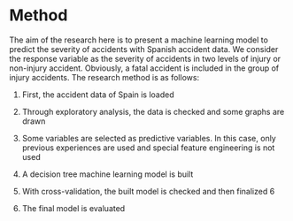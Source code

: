 # Method {#sec-Method}

The aim of the research here is to present a machine learning model to predict the severity of accidents with Spanish accident data. We consider the response variable as the severity of accidents in two levels of injury or non-injury accident. Obviously, a fatal accident is included in the group of injury accidents. The research method is as follows:

1.  First, the accident data of Spain is loaded

2.  Through exploratory analysis, the data is checked and some graphs are drawn

3.  Some variables are selected as predictive variables. In this case, only previous experiences are used and special feature engineering is not used

4.  A decision tree machine learning model is built

5.  With cross-validation, the built model is checked and then finalized 6

6.  The final model is evaluated

